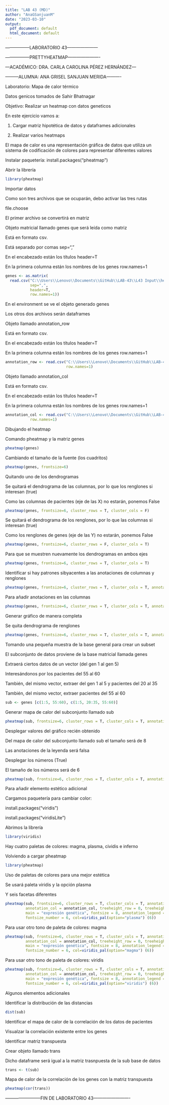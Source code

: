```yaml
---
title: "LAB 43 (MD)"
author: "AnaGSanjuanM"
date: "2023-03-10"
output:
  pdf_document: default
  html_document: default
---
```


-----------------LABORATORIO 43---------------------

-----------------PRETTYHEATMAP----------------------

---ACADÉMICO: DRA. CARLA CAROLINA PÉREZ HERNÁNDEZ---

---------ALUMNA: ANA GRISEL SANJUAN MERIDA----------

Laboratorio: Mapa de calor térmico

Datos genicos tomados de Sahir Bhatnagar

Objetivo: Realizar un heatmap con datos geneticos

En este ejercicio vamos a:

1.  Cargar matriz hipotética de datos y dataframes adicionales

2.  Realizar varios heatmaps

El mapa de calor es una representación gráfica de datos que utiliza un sistema de codificación de colores para representar diferentes valores

Instalar paquetería: install.packages("pheatmap")

Abrir la librería

```r
library(pheatmap)
```

Importar datos

Como son tres archivos que se ocuparán, debo activar las tres rutas

file.choose

El primer archivo se convertirá en matriz

Objeto matricial llamado genes que será leída como matriz

Está en formato csv.

Está separado por comas sep=","

En el encabezado están los títulos header=T

En la primera columna están los nombres de los genes row.names=1

```r
genes <- as.matrix(
  read.csv("C:\\Users\\Lenovo\\Documents\\GitHub\\LAB-43\\L43 Input\\heatmap_data.csv",
           sep=",",
           header=T,
           row.names=1))
```

En el environment se ve el objeto generado genes

Los otros dos archivos serán dataframes

Objeto llamado annotation_row

Está en formato csv.

En el encabezado están los títulos header=T

En la primera columna están los nombres de los genes row.names=1

```r
annotation_row <- read.csv("C:\\Users\\Lenovo\\Documents\\GitHub\\LAB-43\\L43 Input\\annotation_row.csv", header=T,
                           row.names=1)
```

Objeto llamado annotation_col

Está en formato csv.

En el encabezado están los títulos header=T

En la primera columna están los nombres de los genes row.names=1

```r
annotation_col <- read.csv("C:\\Users\\Lenovo\\Documents\\GitHub\\LAB-43\\L43 Input\\annotation_col.csv", header=T,
           row.names=1)
```

Dibujando el heatmap

Comando pheatmap y la matriz genes

```r
pheatmap(genes)
```

Cambiando el tamaño de la fuente (los cuadritos)

```r
pheatmap(genes, frontsize=6)
```

Quitando uno de los dendrogramas

Se quitará el dendrograma de las columnas, por lo que los renglones si interesan (true)

Como las columnas de pacientes (eje de las X) no estarán, ponemos False

```r
pheatmap(genes, frontsize=6, cluster_rows = T, cluster_cols = F)
```

Se quitará el dendrograma de los renglones, por lo que las columnas si interesan (true)

Como los renglones de genes (eje de las Y) no estarán, ponemos False

```r
pheatmap(genes, frontsize=6, cluster_rows = F, cluster_cols = T)
```

Para que se muestren nuevamente los dendrogramas en ambos ejes

```r
pheatmap(genes, frontsize=6, cluster_rows = T, cluster_cols = T)
```

Identificar si hay patrones sibyacentes a las anotaciones de columnas y renglones

```r
pheatmap(genes, frontsize=6, cluster_rows = T, cluster_cols = T, annotation_row = annotation_row)
```

Para añadir anotaciones en las columnas

```r
pheatmap(genes, frontsize=6, cluster_rows = T, cluster_cols = T, annotation_row = annotation_row, annotation_col = annotation_col)
```

Generar gráfico de manera completa

Se quita dendrograma de renglones

```r
pheatmap(genes, frontsize=6, cluster_rows = T, cluster_cols = T, annotation_row = annotation_row, annotation_col = annotation_col, treeheight_row = 0, treeheight_col = 0, main = "expresión genética")
```

Tomando una pequeña muestra de la base general para crear un subset

El subconjunto de datos proviene de la base matricial llamada genes

Extraerá ciertos datos de un vector (del gen 1 al gen 5)

Interesándonos por los pacientes del 55 al 60

También, del mismo vector, extraer del gen 1 al 5 y pacientes del 20 al 35

También, del mismo vector, extraer pacientes del 55 al 60

```r
sub <- genes [c(1:5, 55:60), c(1:5, 20:35, 55:60)]
```

Generar mapa de calor del subconjunto llamado sub

```r
pheatmap(sub, frontsize=6, cluster_rows = T, cluster_cols = T, annotation_row = annotation_row, annotation_col = annotation_col, treeheight_row = 0, treeheight_col = 0, main = "expresión genética")
```

Desplegar valores del gráfico recién obtenido

Del mapa de calor del subconjunto llamado sub el tamaño será de 8

Las anotaciones de la leyenda será falsa

Desplegar los números (True)

El tamaño de los números será de 6

```r
pheatmap(sub, frontsize=6, cluster_rows = T, cluster_cols = T, annotation_row = annotation_row, annotation_col = annotation_col, treeheight_row = 0, treeheight_col = 0, main = "expresión genética", fontsize = 8, annotation_legend = FALSE, display_numbers = TRUE, fontsize_number = 6)
```

Para añadir elemento estético adicional

Cargamos paquetería para cambiar color:

install.packages("viridis")

install.packages("viridisLite")

Abrimos la librería

```r
library(viridis)
```

Hay cuatro paletas de colores: magma, plasma, cividis e inferno

Volviendo a cargar pheatmap

```r
library(pheatmap)
```

Uso de paletas de colores para una mejor estética

Se usará paleta viridis y la opción plasma

Y seis facetas diferentes

```r
pheatmap(sub, frontsize=6, cluster_rows = T, cluster_cols = T, annotation_row = annotation_row,
         annotation_col = annotation_col, treeheight_row = 0, treeheight_col = 0,
         main = "expresión genética", fontsize = 8, annotation_legend = FALSE, display_numbers = TRUE,
         fontsize_number = 6, col=viridis_pal(option="plasma") (6))
```

Para usar otro tono de paleta de colores: magma

```r
pheatmap(sub, frontsize=6, cluster_rows = T, cluster_cols = T, annotation_row = annotation_row,
         annotation_col = annotation_col, treeheight_row = 0, treeheight_col = 0,
         main = "expresión genética", fontsize = 8, annotation_legend = FALSE, display_numbers = TRUE,
         fontsize_number = 6, col=viridis_pal(option="magma") (6))
```

Para usar otro tono de paleta de colores: viridis

```r
pheatmap(sub, frontsize=6, cluster_rows = T, cluster_cols = T, annotation_row = annotation_row,
         annotation_col = annotation_col, treeheight_row = 0, treeheight_col = 0,
         main = "expresión genética", fontsize = 8, annotation_legend = FALSE, display_numbers = TRUE,
         fontsize_number = 6, col=viridis_pal(option="viridis") (6))
```

Algunos elementos adicionales

Identificar la distribución de las distancias

```r
dist(sub)
```

Identificar el mapa de calor de la correlación de los datos de pacientes

Visualzar la correlación existente entre los genes

Identificar matriz transpuesta

Crear objeto llamado trans

Dicho dataframe será igual a la matriz trasnpuesta de la sub base de datos

```r
trans <- t(sub)
```

Mapa de calor de la correlación de los genes con la matriz transpuesta

```r
pheatmap(cor(trans))
```

------------------------FIN DE LABORATORIO 43-------------------------
